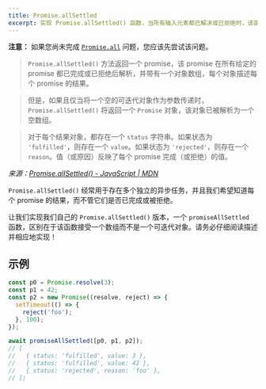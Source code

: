 ```yaml
---
title: Promise.allSettled
excerpt: 实现 Promise.allSettled() 函数，当所有输入元素都已解决或已拒绝时，该函数将解析为一个结果数组。
---
```


**注意：** 如果您尚未完成 [`Promise.all`](/questions/javascript/promise-all) 问题，您应该先尝试该问题。

> `Promise.allSettled()` 方法返回一个 promise，该 promise 在所有给定的 promise 都已完成或已拒绝后解析，并带有一个对象数组，每个对象描述每个 promise 的结果。

> 但是，如果且仅当将一个空的可迭代对象作为参数传递时，`Promise.allSettled()` 将返回一个 `Promise` 对象，该对象已被解析为一个空数组。

> 对于每个结果对象，都存在一个 `status` 字符串。如果状态为 `'fulfilled'`，则存在一个 `value`。如果状态为 `'rejected'`，则存在一个 `reason`。值（或原因）反映了每个 promise 完成（或拒绝）的值。

*来源：[Promise.allSettled() - JavaScript | MDN](https://developer.mozilla.org/en-US/docs/Web/JavaScript/Reference/Global_Objects/Promise/allSettled)*

`Promise.allSettled()` 经常用于存在多个独立的异步任务，并且我们希望知道每个 promise 的结果，而不管它们是否已完成或被拒绝。

让我们实现我们自己的 `Promise.allSettled()` 版本，一个 `promiseAllSettled` 函数，区别在于该函数接受一个数组而不是一个可迭代对象。请务必仔细阅读描述并相应地实现！

## 示例

```js
const p0 = Promise.resolve(3);
const p1 = 42;
const p2 = new Promise((resolve, reject) => {
  setTimeout(() => {
    reject('foo');
  }, 100);
});

await promiseAllSettled([p0, p1, p2]);
// [
//   { status: 'fulfilled', value: 3 },
//   { status: 'fulfilled', value: 42 },
//   { status: 'rejected', reason: 'foo' },
// ];
```
